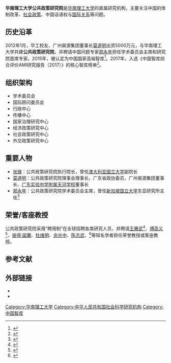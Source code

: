 {{Infobox University Department
 |名称  = 华南理工大学公共政策研究院
 |其他名称 = Institute of Public Policy,<br />South China University of Technology
 |徽标 = [[File:SCUT_IPP_Logo.jpg|220px]]
 |徽标说明 = 公共政策研究院徽标
 |隶属 = [[华南理工大学|华南理工大学]]
 |建立时间 = 2012年1月
 |类型 = [[智庫|智库]]
 |下属 = 
 |党委书记 = 
 |院长 = 张锋
 |教师 = 27人
 |学生 = 
 |本科生 = 
 |研究生 = 
 |博士生 = 
 |继续教育学生 = 
 |地址 = {{CHN}}[[广东省|广东省]][[广州市|广州市]][[天河区|天河区]][[华南理工大学|华南理工大学]][[华南理工大学五山校区|五山校区]]汽车科技大楼15层
 |坐标 = 
 |网址 = [http://www.ipp.org.cn 官方网站]
 |标志 =
 |脚注 =
}}
'''华南理工大学公共政策研究院'''是[[华南理工大学|华南理工大学]]的直属研究机构，主要关注中国的体制改革、[[社会政策|社会政策]]、中国话语权与[[國際關係學|国际关系]]等问题。

== 历史沿革 ==
2012年1月，华工校友、广州昊源集团董事长[[莫道明|莫道明]]出资5000万元，与华南理工大学共建'''公共政策研究院'''，并聘请中国问题专家[[郑永年|郑永年]]担任学术委员会主席和研究院首席专家。2015年，被认定为中国国家高端智库<ref>{{Cite news |url=https://news.scut.edu.cn/2016/0929/c42a7580/page.htm |title=公共政策研究院：国际视野 中国情怀 |author=王功敏 |date=2016-09-29 |work=华南理工大学新闻网 |accessdate=2020-08-29}}</ref>。2017年，入选《中国智库综合评价AMI研究报告（2017）》的核心智库榜单<ref>{{Cite news |url=http://www.drc.sz.gov.cn/zkhz/gnhz/201711/t20171121_9903346.htm |title=《中国智库综合评价AMI研究报告（2017）》发布 我中心入选核心智库榜单 |date=2017-11-21 |work=深圳市人民政府发展研究中心 |accessdate=2020-08-29}}</ref>。

== 组织架构 ==
* 学术委员会
* 国际顾问委员会
* 行政中心
* 传播中心
* 国家治理研究中心
* 经济政策研究中心
* 社会政策研究中心
* 外交政策研究中心

== 重要人物 ==
* [[张锋_(国际关系学家)|张锋]]：公共政策研究院执行院长，曾任[[澳大利亞國立大學|澳大利亚国立大学]]{{tsl|en|Coral Bell School of Asia Pacific Affairs|科拉尔·贝尔亚太事务学院}}副院长
* [[莫道明|莫道明]]：公共政策研究院理事会理事长，广东省政协委员，广州昊源集团董事长、[[广东实验中学附属天河学校|广东实验中学附属天河学校]]董事长
* [[郑永年|郑永年]]：公共政策研究院学术委员会主席，曾任[[新加坡国立大学|新加坡国立大学]]东亚研究所主任<ref>{{Cite news |url=http://epaper.gmw.cn/gmrb/html/2016-09/22/nw.D110000gmrb_20160922_4-07.htm |title=华南理工大学：打造政府和企业决策的“外脑” |author=华轩 |date=2016-09-22 |work=光明日报 |accessdate=2020-08-29 |archive-date=2020-02-17 |archive-url=https://web.archive.org/web/20200217115947/http://epaper.gmw.cn/gmrb/html/2016-09/22/nw.D110000gmrb_20160922_4-07.htm |dead-url=no }}</ref>

== 荣誉/客座教授 ==
公共政策研究院采用“聘用制”在全球招聘各类研究人员，并聘请[[王赓武|王赓武]]<ref>{{Cite news|url=http://news.ifeng.com/a/20150824/44497826_0.shtml|title=香港大学原校长受聘华工名誉教授|author=韦英哲|date=2015-08-24|work=信息时报|publisher=凤凰网资讯}}</ref>、[[傅高义|傅高义]]<ref>{{Cite news |url=http://www.chinadaily.com.cn/dfpd/gd/2013-04/01/content_16366455.htm |title=哈佛大学“中国先生”受聘华南理工名誉教授 |author=李文芳 |date=2013-04-01 |work=中国日报 |accessdate=2020-08-29 |archive-date=2013-04-02 |archive-url=https://web.archive.org/web/20130402164412/http://www.chinadaily.com.cn/dfpd/gd/2013-04/01/content_16366455.htm |dead-url=no }}</ref>、[[彼得·諾蘭|彼得·諾蘭]]、[[杜維明|杜维明]]、[[余光中|余光中]]、[[陈志武|陈志武]]、{{tsl|en|Kjeld Erik Brødsgaard}}<ref name="南方日报">{{Cite news |url=http://news.southcn.com/g/2013-05/26/content_69665950.htm |title=倾力打造一流智库促进公共治理 |author=雷辉 |date=2013-05-26 |work=南方日报 |accessdate=2020-08-29}}</ref>等知名学者担任荣誉教授或客座教授。

== 参考文献 ==
{{reflist}}

== 外部链接 ==
* {{official website|http://www.ipp.org.cn}}
* {{Sinaweibo|ippcn}}
{{华南理工大学}}
[[Category:华南理工大学|Category:华南理工大学]]
[[Category:中华人民共和国社会科学研究机构|Category:中华人民共和国社会科学研究机构]]
[[Category:中国智库|Category:中国智库]]
